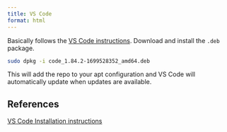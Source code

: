 ```yaml
---
title: VS Code
format: html
---
```


Basically follows the [VS Code instructions](https://code.visualstudio.com/docs/setup/linux). Download and install the `.deb` package.

```bash
sudo dpkg -i code_1.84.2-1699528352_amd64.deb
```

This will add the repo to your apt configuration and VS Code will automatically update when updates are available. 

## References

[VS Code Installation instructions](https://code.visualstudio.com/docs/setup/linux)